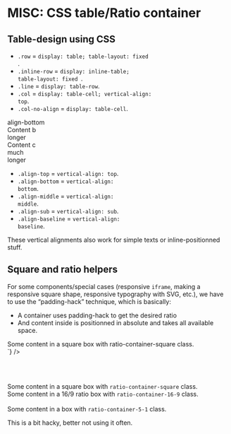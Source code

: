 
<Meta title="CSS / Front-End helpers / MISC - CSS table - Ratio container" />

# MISC: CSS table/Ratio container

## Table-design using CSS


- <code>.row</code> = <code>display: table; table-layout: fixed </code>.
- <code>.inline-row</code> = <code>display: inline-table; table-layout: fixed </code>.
- <code>.line</code> = <code>display: table-row</code>.
- <code>.col</code> = <code>display: table-cell; vertical-align: top</code>.
- <code>.col-no-align</code> = <code>display: table-cell</code>.

<div class="row w100 mt2 mb2">
  <div class="col align-bottom w30 bg-primary color-global-light">
    align-bottom
  </div>
  <div class="col w5"></div>
  <div class="col w30 bg-primary color-global-light">
    Content b<br />
    longer
  </div>
  <div class="col w5"></div>
  <div class="col w30 bg-primary color-global-light">
    Content c<br />
    much<br />
    longer
  </div>
</div>

- <code>.align-top</code> = <code>vertical-align: top</code>.
- <code>.align-bottom</code> = <code>vertical-align: bottom</code>.
- <code>.align-middle</code> = <code>vertical-align: middle</code>.
- <code>.align-sub</code> = <code>vertical-align: sub</code>.
- <code>.align-baseline</code> = <code>vertical-align: baseline</code>.

These vertical alignments also work for simple texts or inline-positionned stuff.

## Square and ratio helpers

For some components/special cases (responsive <code>iframe</code>, making a responsive square shape, responsive typography with SVG, etc.), we have to use the “padding-hack” technique, which is basically:

<div class="flex flex-justify-space-between mb2 on-mobile-flex-column">
  <div class="w49 flex-align-self-center">
    <ul>
		<li>A container uses padding-hack to get the desired ratio</li>
		<li>And content inside is positionned in absolute and takes all available space.</li>
	  </ul>
  </div>
  <div class="w49">
<Source
  language='html'
  dark
  format
  code={`
<div class="ratio-container-square">
  <div class="inner-ratio-container p1">
    Some content in a square box 
    with ratio-container-square class.
  </div>
</div>
`}
/>
  </div>
</div>

<br /><br />

<div class="flex flex-justify-space-between flex-align-items-center mb2">
  <div class="bordered w30">
    <div class="ratio-container-square">
      <div class="inner-ratio-container p1">
        Some content in a square box with <code>ratio-container-square</code> class.
      </div>
    </div>
  </div>

  <div class="bordered w30">
    <div class="ratio-container-16-9">
      <div class="inner-ratio-container p1">
        Some content in a 16/9 ratio box with <code>ratio-container-16-9</code> class.
      </div>
    </div>
  </div>
</div>

<br />

<div class="bordered">
  <div class="ratio-container-5-1">
    <div class="inner-ratio-container p1">
      Some content in a box with <code>ratio-container-5-1</code> class.
    </div>
  </div>
</div>

This is a bit hacky, better not using it often.